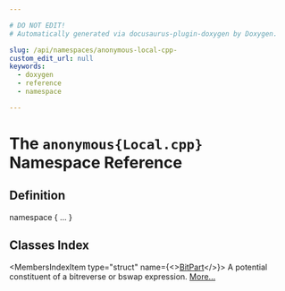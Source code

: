 ```yaml
---

# DO NOT EDIT!
# Automatically generated via docusaurus-plugin-doxygen by Doxygen.

slug: /api/namespaces/anonymous-local-cpp-
custom_edit_url: null
keywords:
  - doxygen
  - reference
  - namespace

---
```





# The `anonymous{Local.cpp}` Namespace Reference

<DoxygenPage pluginConfig={pluginConfig}>



## Definition

<CodeBlock>namespace &#123; ... &#125;</CodeBlock>

## Classes Index

<MembersIndex>

<MembersIndexItem
  type="struct"
  name={<><a href="/docs/api/structs/anonymous-namespace-local-cpp-/bitpart">BitPart</a></>}>
A potential constituent of a bitreverse or bswap expression. <a href="/docs/api/structs/anonymous-namespace-local-cpp-/bitpart/#details">More...</a>
</MembersIndexItem>

</MembersIndex>


</DoxygenPage>
